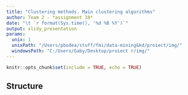 ```yaml
---
title: "Clustering methods. Main clustering algorithms"
author: Team 2 - *assignment 10*
date: "\t `r format(Sys.time(), '%d %B %Y')`"
output: slidy_presentation
params:
  unix: 1
  unixPath: "/Users/pbodea/stuff/fmi/data-mining&kd/proiect/img/"
  windowsPath: "C:/Users/Gaby/Desktop/proiect r/img/"
---
```


```r
knitr::opts_chunk$set(include = TRUE, echo = TRUE)
```


## Structure